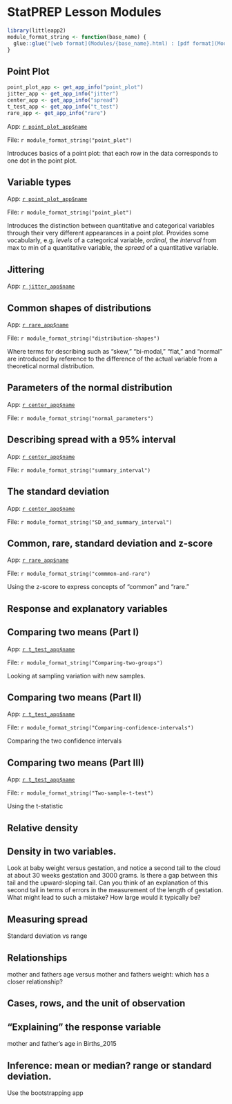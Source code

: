 # StatPREP Lesson Modules

```r
library(littleapp2)
module_format_string <- function(base_name) {
  glue::glue("[web format](Modules/{base_name}.html) : [pdf format](Modules/{base_name}.pdf) : [word format](Modules/{base_name}.docx) : [Rmd format](Modules/{base_name}.Rmd)")
}
```

## Point Plot

```r
point_plot_app <- get_app_info("point_plot")
jitter_app <- get_app_info("jitter")
center_app <- get_app_info("spread")
t_test_app <- get_app_info("t_test")
rare_app <- get_app_info("rare")
```

App: [`r point_plot_app$name`](`r point_plot_app$url`)

File: `r module_format_string("point_plot")`

Introduces basics of a point plot: that each row in the data corresponds to one dot in the point plot.


## Variable types

App: [`r point_plot_app$name`](`r point_plot_app$url`)

File: `r module_format_string("point_plot")`

Introduces the distinction between quantitative and categorical variables through their very different appearances in a point plot. Provides some vocabularly, e.g. *levels* of a categorical variable, *ordinal*, the *interval*  from max to min of a quantitative variable, the *spread* of a quantitative variable.

## Jittering

App: [`r jitter_app$name`](`r jitter_app$url`)

## Common shapes of distributions

App: [`r rare_app$name`](`r rare_app$url`)

File: `r module_format_string("distribution-shapes")`

Where terms for describing such as "skew," "bi-modal," "flat," and "normal" are introduced by reference to the difference of the actual variable from a theoretical normal distribution.

## Parameters of the normal distribution

App: [`r center_app$name`](`r center_app$url`)

File: `r module_format_string("normal_parameters")`

## Describing spread with a 95% interval

App: [`r center_app$name`](`r center_app$url`)

File: `r module_format_string("summary_interval")`


## The standard deviation

App: [`r center_app$name`](`r center_app$url`)

File: `r module_format_string("SD_and_summary_interval")`

## Common, rare, standard deviation and z-score

App: [`r rare_app$name`](`r rare_app$url`)

File: `r module_format_string("commmon-and-rare")`

Using the z-score to express concepts of "common" and "rare."

## Response and explanatory variables



## Comparing two means (Part I)

App: [`r t_test_app$name`](`r t_test_app$url`)

File: `r module_format_string("Comparing-two-groups")`


Looking at sampling variation with new samples.

## Comparing two means  (Part II)

App: [`r t_test_app$name`](`r t_test_app$url`)

File: `r module_format_string("Comparing-confidence-intervals")`


Comparing the two confidence intervals

## Comparing two  means  (Part III)

App: [`r t_test_app$name`](`r t_test_app$url`)

File: `r module_format_string("Two-sample-t-test")`

Using the t-statistic

## Relative density

## Density in two variables. 

Look at baby weight versus gestation, and notice a second tail to the cloud at about 30 weeks gestation and 3000 grams. Is there a gap between this tail and the upward-sloping tail. Can you think of an explanation of this second tail in terms of errors in the measurement of the length of gestation. What might lead to such a mistake? How large would it typically be?

## Measuring spread

Standard deviation vs range

## Relationships

mother and fathers age versus mother and fathers weight: which has a closer relationship?



## Cases, rows, and the unit of observation


## "Explaining" the response variable

mother and father's age in Births_2015

## Inference: mean or median? range or standard deviation.

Use the bootstrapping app